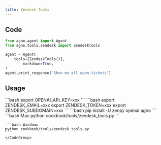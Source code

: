 ```yaml
---
title: Zendesk Tools
---
```


## Code

```python cookbook/tools/zendesk_tools.py
from agno.agent import Agent
from agno.tools.zendesk import ZendeskTools

agent = Agent(
    tools=[ZendeskTools()],
        markdown=True,
)
agent.print_response("Show me all open tickets")
```

## Usage

<Steps>
  <Snippet file="create-venv-step.mdx" />

  <Step title="Set your API key">
    ```bash
    export OPENAI_API_KEY=xxx
    ```
  </Step>

  <Step title="Set your Zendesk credentials">
    ```bash
    export ZENDESK_EMAIL=xxx
    export ZENDESK_TOKEN=xxx
    export ZENDESK_SUBDOMAIN=xxx
    ```
  </Step>

  <Step title="Install libraries">
    ```bash
    pip install -U zenpy openai agno
    ```
  </Step>

  <Step title="Run Agent">
    <CodeGroup>
    ```bash Mac
    python cookbook/tools/zendesk_tools.py
    ```

    ```bash Windows
    python cookbook/tools/zendesk_tools.py
    ```
    </CodeGroup>
  </Step>
</Steps>